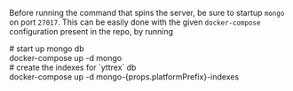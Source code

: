 
Before running the command that spins the server, be sure to startup `mongo` on port `27017`.
This can be easily done with the given `docker-compose` configuration present in the repo, by running

<CodeBlock language="bash">
  # start up mongo db <br />
  docker-compose up -d mongo <br />
  # create the indexes for `yttrex` db <br />
  docker-compose up -d mongo-{props.platformPrefix}-indexes
</CodeBlock>
